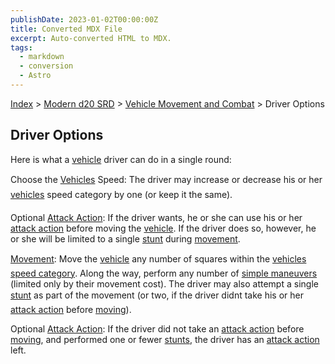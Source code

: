 ```yaml
---
publishDate: 2023-01-02T00:00:00Z
title: Converted MDX File
excerpt: Auto-converted HTML to MDX.
tags:
  - markdown
  - conversion
  - Astro
---
```


[Index](-index) > [Modern d20 SRD](modern-d20-srd-index) > [Vehicle Movement and Combat](modern-d20-srd-vehicle-movement-and-combat-index) > Driver Options

## Driver Options

Here is what a [vehicle](modern-d20-srd-equipment-equipment-vehicles) driver can do in a single round:

Choose the [Vehicles](modern-d20-srd-equipment-equipment-vehicles) Speed: The driver may increase or decrease his or her [vehicles](modern-d20-srd-equipment-equipment-vehicles) speed category by one (or keep it the same).

Optional [Attack Action](modern-d20-srd-combat-attack-actions): If the driver wants, he or she can use his or her [attack
action](modern-d20-srd-combat-attack-actions) before moving the [vehicle](modern-d20-srd-equipment-equipment-vehicles). If the driver does so, however, he or she will be limited to a single [stunt](modern-d20-srd-vehicle-movement-and-combat-stunts) during [movement](modern-d20-srd-vehicle-movement-and-combat-moving).

[Movement](modern-d20-srd-vehicle-movement-and-combat-moving): Move the [vehicle](modern-d20-srd-equipment-equipment-vehicles) any number of squares within the [vehicles](modern-d20-srd-equipment-equipment-vehicles) [speed
category](modern-d20-srd-vehicle-movement-and-combat-declaring-speed). Along the way, perform any number of [simple
maneuvers](modern-d20-srd-vehicle-movement-and-combat-simple-maneuvers) (limited only by their movement cost). The driver may also attempt a single [stunt](modern-d20-srd-vehicle-movement-and-combat-stunts) as part of the movement (or two, if the driver didnt take his or her [attack
action](modern-d20-srd-combat-attack-actions) before [moving](modern-d20-srd-vehicle-movement-and-combat-moving)).

Optional [Attack Action](modern-d20-srd-combat-attack-actions): If the driver did not take an [attack
action](modern-d20-srd-combat-attack-actions) before [moving](modern-d20-srd-vehicle-movement-and-combat-moving), and performed one or fewer [stunts](modern-d20-srd-vehicle-movement-and-combat-stunts), the driver has an [attack
action](modern-d20-srd-combat-attack-actions) left.

